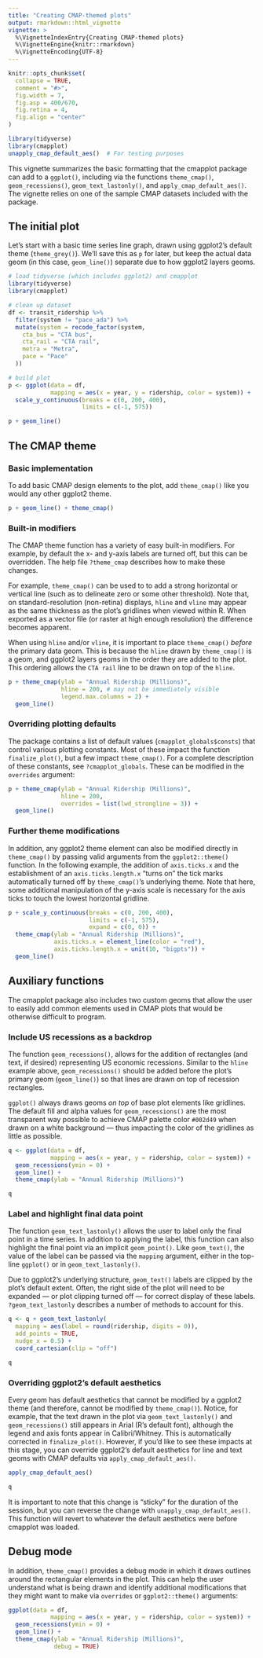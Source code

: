 ```yaml
---
title: "Creating CMAP-themed plots"
output: rmarkdown::html_vignette
vignette: >
  %\VignetteIndexEntry{Creating CMAP-themed plots}
  %\VignetteEngine{knitr::rmarkdown}
  %\VignetteEncoding{UTF-8}
---
```


```r
knitr::opts_chunk$set(
  collapse = TRUE,
  comment = "#>",
  fig.width = 7,
  fig.asp = 400/670,
  fig.retina = 4,
  fig.align = "center"
)

library(tidyverse)
library(cmapplot)
unapply_cmap_default_aes()  # For testing purposes
```

This vignette summarizes the basic formatting that the cmapplot package can add to a `ggplot()`, including via the functions `theme_cmap()`, `geom_recessions()`, `geom_text_lastonly()`, and `apply_cmap_default_aes()`. The vignette relies on one of the sample CMAP datasets included with the package. 


## The initial plot 

Let's start with a basic time series line graph, drawn using ggplot2's default theme (`theme_grey()`). We'll save this as `p` for later, but keep the actual data geom (in this case, `geom_line()`) separate due to how ggplot2 layers geoms.

```r
# load tidyverse (which includes ggplot2) and cmapplot
library(tidyverse)
library(cmapplot)

# clean up dataset
df <- transit_ridership %>% 
  filter(system != "pace_ada") %>% 
  mutate(system = recode_factor(system,
    cta_bus = "CTA bus",
    cta_rail = "CTA rail",
    metra = "Metra",
    pace = "Pace"
  ))

# build plot
p <- ggplot(data = df, 
            mapping = aes(x = year, y = ridership, color = system)) +
  scale_y_continuous(breaks = c(0, 200, 400), 
                     limits = c(-1, 575))

p + geom_line()
```


## The CMAP theme

### Basic implementation

To add basic CMAP design elements to the plot, add `theme_cmap()` like you would any other ggplot2 theme. 

```r
p + geom_line() + theme_cmap()
```

### Built-in modifiers

The CMAP theme function has a variety of easy built-in modifiers. For example, by default the x- and y-axis labels are turned off, but this can be overridden. The help file `?theme_cmap` describes how to make these changes. 

For example, `theme_cmap()` can be used to to add a strong horizontal or vertical line (such as to delineate zero or some other threshold). Note that, on standard-resolution (non-retina) displays, `hline` and `vline` may appear as the same thickness as the plot's gridlines when viewed within R. When exported as a vector file (or raster at high enough resolution) the difference becomes apparent.

When using `hline` and/or `vline`, it is important to place `theme_cmap()` *before* the primary data geom. This is because the `hline` drawn by `theme_cmap()` is a geom, and ggplot2 layers geoms in the order they are added to the plot. This ordering allows the `CTA rail` line to be drawn on top of the `hline`.

```r
p + theme_cmap(ylab = "Annual Ridership (Millions)",
               hline = 200, # may not be immediately visible
               legend.max.columns = 2) +
  geom_line()
```

### Overriding plotting defaults

The package contains a list of default values (`cmapplot_globals$consts`) that control various plotting constants. Most of these impact the function `finalize_plot()`, but a few impact `theme_cmap()`. For a complete description of these constants, see `?cmapplot_globals`.  These can be modified in the `overrides` argument:

```r
p + theme_cmap(ylab = "Annual Ridership (Millions)",
               hline = 200,
               overrides = list(lwd_strongline = 3)) +
  geom_line()
```

### Further theme modifications

In addition, any ggplot2 theme element can also be modified directly in `theme_cmap()` by passing valid arguments from the `ggplot2::theme()` function. In the following example, the addition of `axis.ticks.x` and the establishment of an `axis.ticks.length.x` "turns on" the tick marks automatically turned off by `theme_cmap()`'s underlying theme. Note that here, some additional manipulation of the y-axis scale is necessary for the axis ticks to touch the lowest horizontal gridline.

```r
p + scale_y_continuous(breaks = c(0, 200, 400), 
                       limits = c(-1, 575),
                       expand = c(0, 0)) + 
  theme_cmap(ylab = "Annual Ridership (Millions)",
             axis.ticks.x = element_line(color = "red"),
             axis.ticks.length.x = unit(10, "bigpts")) +
  geom_line()
```


## Auxiliary functions

The cmapplot package also includes two custom geoms that allow the user to easily add common elements used in CMAP plots that would be otherwise difficult to program. 

### Include US recessions as a backdrop

The function `geom_recessions()`, allows for the addition of rectangles (and text, if desired) representing US economic recessions. Similar to the `hline` example above, `geom_recessions()` should be added before the plot's primary geom (`geom_line()`) so that lines are drawn on top of recession rectangles. 

`ggplot()` always draws geoms *on top* of base plot elements like gridlines. The default fill and alpha values for `geom_recessions()` are the most transparent way possible to achieve CMAP palette color `#002d49` when drawn on a white background — thus impacting the color of the gridlines as little as possible. 

```r
q <- ggplot(data = df, 
            mapping = aes(x = year, y = ridership, color = system)) +
  geom_recessions(ymin = 0) +
  geom_line() +
  theme_cmap(ylab = "Annual Ridership (Millions)")

q
```

### Label and highlight final data point

The function `geom_text_lastonly()` allows the user to label only the final point in a time series. In addition to applying the label, this function can also highlight the final point via an implicit `geom_point()`. Like `geom_text()`, the value of the label can be passed via the `mapping` argument, either in the top-line `ggplot()` or in `geom_text_lastonly()`. 

Due to ggplot2's underlying structure, `geom_text()` labels are clipped by the plot's default extent. Often, the right side of the plot will need to be expanded — or plot clipping turned off — for correct display of these labels. `?geom_text_lastonly` describes a number of methods to account for this.    

```r
q <- q + geom_text_lastonly(
  mapping = aes(label = round(ridership, digits = 0)), 
  add_points = TRUE,
  nudge_x = 0.5) +
  coord_cartesian(clip = "off")

q
```

### Overriding ggplot2's default aesthetics

Every geom has default aesthetics that cannot be modified by a ggplot2 theme (and therefore, cannot be modified by `theme_cmap()`). Notice, for example, that the text drawn in the plot via `geom_text_lastonly()` and `geom_recessions()` still appears in Arial (R's default font), although the legend and axis fonts appear in Calibri/Whitney. This is automatically corrected in `finalize_plot()`. However, if you'd like to see these impacts at this stage,
you can override ggplot2's default aesthetics for line and text geoms with CMAP defaults via `apply_cmap_default_aes()`.

```r
apply_cmap_default_aes()

q
```

It is important to note that this change is "sticky" for the duration of the session, but you can reverse the change with `unapply_cmap_default_aes()`. This function will revert to whatever the default aesthetics were before cmapplot was loaded.


## Debug mode

In addition, `theme_cmap()` provides a debug mode in which it draws outlines around the rectangular elements in the plot. This can help the user understand what is being drawn and identify additional modifications that they might want to make via `overrides` or `ggplot2::theme()` arguments:

```r
ggplot(data = df, 
            mapping = aes(x = year, y = ridership, color = system)) +
  geom_recessions(ymin = 0) +
  geom_line() +
  theme_cmap(ylab = "Annual Ridership (Millions)",
             debug = TRUE)
```

